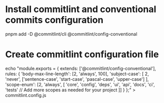 # Install commitlint and conventional commits configuration

pnpm add -D @commitlint/cli @commitlint/config-conventional

# Create commitlint configuration file

echo "module.exports = {
extends: ['@commitlint/config-conventional'],
rules: {
'body-max-line-length': [2, 'always', 100],
'subject-case': [
2,
'never',
['sentence-case', 'start-case', 'pascal-case', 'upper-case']
],
'scope-enum': [2, 'always', [
'core',
'config',
'deps',
'ui',
'api',
'docs',
'ci',
'tests'
// Add more scopes as needed for your project
]]
}
};" > commitlint.config.js
